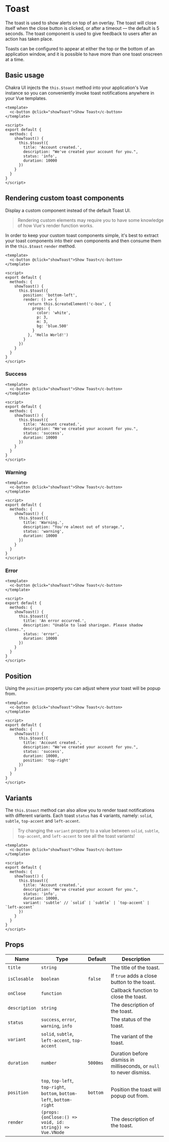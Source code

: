 
<SEO
  title="Toast"
  description="The toast is used to show alerts on top of an overlay."
/>

# Toast

The toast is used to show alerts on top of an overlay. The toast will close
itself when the close button is clicked, or after a timeout — the default is 5
seconds. The toast component is used to give feedback to users after an action
has taken place.

Toasts can be configured to appear at either the top or the bottom of an
application window, and it is possible to have more than one toast onscreen at a
time.

## Basic usage

Chakra UI injects the `this.$toast` method into your application's Vue instance so you can
conveniently invoke toast notifications anywhere in your Vue templates.

```vue live=true
<template>
  <c-button @click="showToast">Show Toast</c-button>
</template>

<script>
export default {
  methods: {
    showToast() {
      this.$toast({
        title: 'Account created.',
        description: "We've created your account for you.",
        status: 'info',
        duration: 10000
      })
    }
  }
}
</script>
```

## Rendering custom toast components

Display a custom component instead of the default Toast UI.

> Rendering custom elements may require you to have some knowledge of how Vue's render function works.

In order to keep your custom toast components simple, it's best to extract
your toast components into their own components and then consume them in the `this.$toast`
`render` method.

```vue live=true
<template>
  <c-button @click="showToast">Show Toast</c-button>
</template>

<script>
export default {
  methods: {
    showToast() {
      this.$toast({
        position: 'bottom-left',
        render: () => {
          return this.$createElement('c-box', {
            props: {
              color: 'white',
              p: 3,
              m: 3,
              bg: 'blue.500'
            }
          }, 'Hello World!')
        }
      })
    }
  }
}
</script>
```

### Success

```vue live=true
<template>
  <c-button @click="showToast">Show Toast</c-button>
</template>

<script>
export default {
  methods: {
    showToast() {
      this.$toast({
        title: 'Account created.',
        description: "We've created your account for you.",
        status: 'success',
        duration: 10000
      })
    }
  }
}
</script>
```

### Warning

```vue live=true
<template>
  <c-button @click="showToast">Show Toast</c-button>
</template>

<script>
export default {
  methods: {
    showToast() {
      this.$toast({
        title: 'Warning.',
        description: "You're almost out of storage.",
        status: 'warning',
        duration: 10000
      })
    }
  }
}
</script>
```

### Error

```vue live=true
<template>
  <c-button @click="showToast">Show Toast</c-button>
</template>

<script>
export default {
  methods: {
    showToast() {
      this.$toast({
        title: 'An error occurred.',
        description: "Unable to load sharingan. Please shadow clones.",
        status: 'error',
        duration: 10000
      })
    }
  }
}
</script>
```

## Position

Using the `position` property you can adjust where your toast will be popup from.

```vue live=true
<template>
  <c-button @click="showToast">Show Toast</c-button>
</template>

<script>
export default {
  methods: {
    showToast() {
      this.$toast({
        title: 'Account created.',
        description: "We've created your account for you.",
        status: 'success',
        duration: 10000,
        position: 'top-right'
      })
    }
  }
}
</script>
```

## Variants

The `this.$toast` method can also allow you to render toast notifications with different
variants. Each toast `status` has 4 variants, namely: `solid`, `subtle`, `top-accent` and `left-accent`.

> Try changing the `variant` property to a value between `solid`, `subtle`, `top-accent`, and `left-accent` to see all the toast variants!

```vue live=true
<template>
  <c-button @click="showToast">Show Toast</c-button>
</template>

<script>
export default {
  methods: {
    showToast() {
      this.$toast({
        title: 'Account created.',
        description: "We've created your account for you.",
        status: 'info',
        duration: 10000,
        variant: 'subtle' // `solid` | `subtle` | `top-accent` | `left-accent`
      })
    }
  }
}
</script>
```


## Props

| Name          | Type                                                                    | Default  | Description                                                          |
| ------------- | ----------------------------------------------------------------------- | -------- | -------------------------------------------------------------------- |
| `title`       | `string`                                                                |          | The title of the toast.                                              |
| `isClosable`  | `boolean`                                                               | `false`  | If `true` adds a close button to the toast.                          |
| `onClose`     | `function`                                                              |          | Callback function to close the toast.                                |
| `description` | `string`                                                                |          | The description of the toast.                                        |
| `status`      | `success`, `error`, `warning`, `info`                                   |          | The status of the toast.                                             |
| `variant`     | `solid`, `subtle`, `left-accent`, `top-accent`                           |          | The variant of the toast.                                            |
| `duration`    | `number`                                                                | `5000ms` | Duration before dismiss in milliseconds, or `null` to never dismiss. |
| `position`    | `top`, `top-left`, `top-right`, `bottom`, `bottom-left`, `bottom-right`  | `bottom` | Position the toast will popup out from.                              |
| `render`      | `(props: {onClose:() => void, id: string}) => Vue.VNode`                |          | The description of the toast.                                        |
